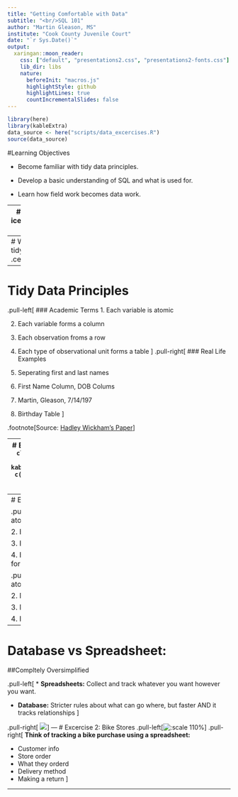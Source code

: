 ```yaml
---
title: "Getting Comfortable with Data"
subtitle: "<br/>SQL 101"
author: "Martin Gleason, MS"
institute: "Cook County Juvenile Court"
date: "`r Sys.Date()`"
output:
  xaringan::moon_reader:
    css: ["default", "presentations2.css", "presentations2-fonts.css"]
    lib_dir: libs
    nature:
      beforeInit: "macros.js"
      highlightStyle: github
      highlightLines: true
      countIncrementalSlides: false
---
```

```r
library(here)
library(kableExtra)
data_source <- here("scripts/data_excercises.R")
source(data_source)

```
#Learning Objectives

* Become familiar with tidy data principles.

* Develop a basic understanding of SQL and what is used for.

* Learn how field work becomes data work.

---
# insert icebreaker here 

---
# What is tidy data?
.center[![](../img/clean_up.gif)]

---
# Tidy Data Principles
.pull-left[
### Academic Terms
1. Each variable is atomic 

2. Each variable forms a column

3. Each observation froms a row

4. Each type of observational unit forms a table
]
.pull-right[
### Real Life Examples
1. Seperating first and last names

2. First Name Column, DOB Colums

3. Martin, Gleason, 7/14/197

4. Birthday Table
]

.footnote[Source: [Hadley Wickham's Paper](https://vita.had.co.nz/papers/tidy-data.pdf)]

---
# Excercise #1: Tidy This Table
```r

clerks[1:20, 1:4] %>% 
  kable() %>%
  kable_styling(bootstrap_options= c("responsive","striped")) %>% 
  scroll_box(width = "100%", height = "75%")
```

---
# Excercise #1 Results

.pull-left[
1. Each variable is atomic 

2. Each variable forms a column

3. Each observation froms a row

4. Each type of observational unit forms a table
]

.pull-right[
1. Names are not atomic

2. Missing First Name, Last Name

3. More than one "observation"

4. It is one table. Should it be?
]

---
# Database vs Spreadsheet: 
##Compltely Oversimplified

.pull-left[
* **Spreadsheets:**
Collect and track whatever you want however you want.

* **Database:**
Stricter rules about what can go where, but faster AND it tracks relationships
]

.pull-right[
![](../img/making_progress.png)
]
---
# Excercise 2: Bike Stores
.pull-left[![:scale 110%](../img/SQL-Server-Sample-Database.png)]
.pull-right[
**Think of tracking a bike purchase using a spreadsheet:**

  * Customer info
  * Store order
  * What they orderd
  * Delivery method
  * Making a return
]

---
